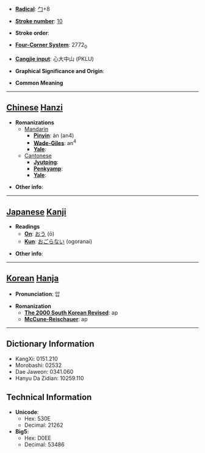 * '''[[Wiktionary:Chinese radical index| Radical]]''': [[Wiktionary:Chinese radical index 勹|勹]]+8

* '''[[Wiktionary:Chinese total strokes index|Stroke number]]''': [[Wiktionary:Chinese total strokes index 10|10]]

* '''Stroke order''': 

* '''[[Wiktionary:Chinese four corner index|Four-Corner System]]''': 2772<sub>0</sub>

* '''[[Wiktionary:Chinese Cangjie index|Cangjie input]]''': 心大中山 (PKLU)

* '''Graphical Significance and Origin''': 

* '''Common Meaning'''

----

== [[Chinese]] [[Hanzi]] ==

* '''Romanizations'''
** [[Mandarin]]
*** '''[[Pinyin]]''': àn (an4)
*** '''[[Wade-Giles]]''': an<sup>4</sup>
*** '''[[Yale]]''': 
**[[Cantonese]]
***'''[[Jyutping]]''':
***'''[[Penkyamp]]''': 
***'''[[Yale]]''': 

* '''Other info''': 

----

== [[Japanese]] [[Kanji]] ==

* '''Readings'''
** '''[[On]]''': [[おう]] (ō)
** '''[[Kun]]''': [[おごらない]] (ogoranai)

* '''Other info''':  

----

== [[Korean]] [[Hanja]] ==

* '''Pronunciation''': 압

* '''Romanization'''
** '''[[The 2000 South Korean Revised Romanization|The 2000 South Korean Revised]]''': ap
** '''[[McCune-Reischauer]]''': ap

----

== Dictionary Information ==

* KangXi: 0151.210
* Morobashi: 02532
* Dae Jaweon: 0341.060
* Hanyu Da Zidian: 10259.110

== Technical Information ==

* '''Unicode''':
** Hex: 530E
** Decimal: 21262
* '''Big5''':
** Hex: D0EE
** Decimal: 53486